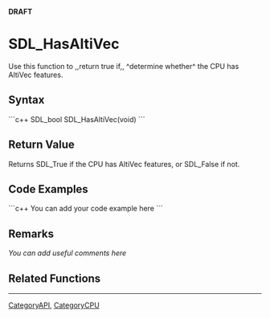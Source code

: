 <!-- pragma section-numbers off -->
<!-- pragma disable-camelcase -->
'''DRAFT'''

= SDL_HasAltiVec =
Use this function to ,,return true if,, ^determine whether^ the CPU has Alti<code></code>Vec features.


== Syntax ==
```c++
SDL_bool SDL_HasAltiVec(void)
```

== Return Value ==
Returns SDL_True if the CPU has Alti<code></code>Vec features, or SDL_False if not.

== Code Examples ==
```c++
You can add your code example here
```

== Remarks ==
''You can add useful comments here''

== Related Functions ==

----
[[CategoryAPI]], [[CategoryCPU]]
